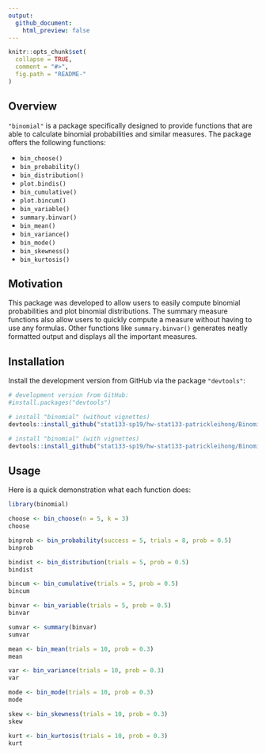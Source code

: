 ```yaml
---
output:
  github_document:
    html_preview: false
---
```


```r
knitr::opts_chunk$set(
  collapse = TRUE,
  comment = "#>",
  fig.path = "README-"
)
```

## Overview

`"binomial"` is a package specifically designed to provide functions that are able to calculate binomial probabilities and similar measures. The package offers the following functions:  

* `bin_choose()` 
* `bin_probability()`
* `bin_distribution()`
* `plot.bindis()`
* `bin_cumulative()`
* `plot.bincum()`
* `bin_variable()`
* `summary.binvar()`
* `bin_mean()`
* `bin_variance()`
* `bin_mode()`
* `bin_skewness()`
* `bin_kurtosis()`

## Motivation

This package was developed to allow users to easily compute binomial probabilities and plot binomial distributions. The summary measure functions also allow users to quickly compute a measure without having to use any formulas. Other functions like `summary.binvar()` generates neatly formatted output and displays all the important measures.

##  Installation

Install the development version from GitHub via the package `"devtools"`:

```r
# development version from GitHub:
#install.packages("devtools") 

# install "binomial" (without vignettes)
devtools::install_github("stat133-sp19/hw-stat133-patrickleihong/Binomial/")

# install "binomial" (with vignettes)
devtools::install_github("stat133-sp19/hw-stat133-patrickleihong/Binomial/", build_vignettes = TRUE)
```

## Usage

Here is a quick demonstration what each function does:

```r
library(binomial)

choose <- bin_choose(n = 5, k = 3)
choose

binprob <- bin_probability(success = 5, trials = 8, prob = 0.5)
binprob

bindist <- bin_distribution(trials = 5, prob = 0.5)
bindist 

bincum <- bin_cumulative(trials = 5, prob = 0.5)
bincum

binvar <- bin_variable(trials = 5, prob = 0.5)
binvar

sumvar <- summary(binvar)
sumvar

mean <- bin_mean(trials = 10, prob = 0.3)
mean

var <- bin_variance(trials = 10, prob = 0.3)
var

mode <- bin_mode(trials = 10, prob = 0.3)
mode

skew <- bin_skewness(trials = 10, prob = 0.3)
skew

kurt <- bin_kurtosis(trials = 10, prob = 0.3)
kurt
```

